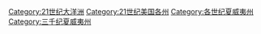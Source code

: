 [[Category:21世纪大洋洲|Category:21世纪大洋洲]]
[[Category:21世纪美国各州|Category:21世纪美国各州]]
[[Category:各世纪夏威夷州|Category:各世纪夏威夷州]]
[[Category:三千纪夏威夷州|Category:三千纪夏威夷州]]